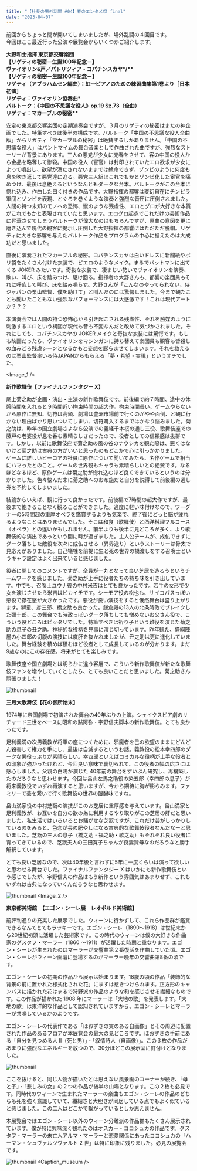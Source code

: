 ```yaml
---
title: "【社長の場外乱闘 #04】春のエンタメ祭 final"
date: "2023-04-07"
---
```


前回からちょっと間が開いてしまいましたが、場外乱闘の４回目です。<br />
今回はここ最近行った公演や展覧会からいくつかご紹介します。<br />

**大野和士指揮 東京都交響楽団**<br />
**【リゲティの秘密－生誕100年記念－】**<br />
**ヴァイオリン&声／パトリツィア・コパチンスカヤ\*/\*\***<br />
**【リゲティの秘密－生誕100年記念－】**<br />
**リゲティ（アブラハムセン編曲）：虹～ピアノのための練習曲集第1巻より［日本初演］** <br />
**リゲティ：ヴァイオリン協奏曲\***<br />
**バルトーク：《中国の不思議な役人》op.19 Sz.73（全曲）**<br />
**リゲティ：マカーブルの秘密\*\*<br />**

安定の東京都交響楽団の定期演奏会ですが、３月のリゲティの秘密はまたの神企画でした。特筆すべきは後半の構成です。バルトーク「中国の不思議な役人全曲版」からリガティ「マカーブルの秘密」は絶賛するしかありません。「中国の不思議な役人」はパントマイムの舞台音楽として作曲された曲ですが、強烈なストーリーが背景にあります。三人の悪党が少女に売春をさせて、客の中国の役人から金品を略奪して惨殺。中国の役人（宦官）は封印されていたエロ欲求が少女によって噴出し、欲望が満たされないままでは絶命できず、ゾンビのように何度も息を吹き返して悪党達に迫る。悪党三人組はこれでもかとゾンビ化した宦官を痛めつけ、最後は息絶えるというなんともダークな台本。バルトークがこの台本に惚れ込み、作曲した曰く付きの作品です。大野指揮の都響は変幻自在にチンピラ軍団とゾンビを表現、とぐろを巻くような演奏と強烈な音圧に圧倒されました。人間の持つ未知のモノへの恐怖、獣のような残虐性、エロとグロが大好きな本質がこれでもかと表現されていたと思います。エログロ起点でこれだけの芸術作品に昇華させてしまうバルトークが偉大なのはもちろんですが、原曲の意図を更に磨き込んで現代の観客に提示し圧倒した大野指揮の都響にはただただ脱帽。リゲティに大きな影響を与えたバルトーク作品をプログラムの中心に据えたのは大成功だと思いました。

直後に演奏されたマカーブルの秘密。コパチンスカヤは白いドレスに新聞紙やポリ袋をたくさん付けた衣装で、ピエロのようなメイク。まるでバットマンに出てくる JOKER みたいです。奇抜な衣装で、凄まじい勢いでヴァイオリンを演奏、歌い、叫び、床を踏みつけ、駆け回る。指揮者の大野さんも、都響の楽団員もそれに呼応して叫び、床を踏み鳴らす。大野さんが「こんなのやってられない、侍ジャパンの栗山監督、僕を助けて」と叫んだのには驚愕しました。今まで観たことも聞いたこともない強烈なパフォーマンスには大感激です！これは現代アートか？？？

本演奏会では人間の持つ恐怖心から引き起こされる残虐性、それを触媒のように刺激するエロという構図が現代も昔も不変なんだと改めて気づかされました。それにしても、コパチンスカヤの JOKER メイクと奇抜な衣装には驚愕です。もしも映画だったら、ヴァイオリンをマシンガンに持ち替えて楽団員も観客も皆殺しの血みどろ残虐シーンとなるかもと妄想を膨らませてしまいます。それを救えるのは栗山監督率いる侍JAPANからもらえる「夢・希望・実現」というオチでした。

<Image_1 />

**新作歌舞伎【ファイナルファンタジー X】**

尾上菊之助が企画・演出・主演の新作歌舞伎です。前後編で約７時間、途中の休憩時間を入れると９時間近い拘束時間の超大作。拘束時間長い、ゲームやらないから原作に無知、切符は高額、劇場は豊洲市場前で行くのがやや面倒、と観に行かない理由ばかり思いついてしまい、切符購入するまではかなり悩みました。菊之助は、昨年の国立劇場さよなら公演での義経千本桜の通し三役、歌舞伎座での藤戸の老婆役が息を呑む素晴らしさだったので、役者としての信頼感は抜群です。しかし、以前に歌舞伎座で菊之助の風の谷のナウシカを観た際は、悪くはないけど菊之助は古典の方がいいと思ったのもどこかで心に引っかかりました。
ゲームに詳しいビーコアの社員に原作について聞いてみたら、名作ゲームで相当にハマったとのこと。ゲームの世界観もキャラも素晴らしいとの絶賛です。なるほどなるほど、原作ゲームは菊之助が惚れ込むほど良くできているというのは分かりました。色々悩んだ末に菊之助へのお布施だと自分を説得して前後編の通し券を予約してしまいました。

結論からいえば、観に行って良かったです。前後編で7時間の超大作ですが、最後まで飽きることなく観ることができました。適度に軽い味付けなので、ワーグナーの5時間超の重厚オペラを鑑賞するよりも気楽で、終了後にどっと脳が疲れるようなことはありませんでした。そこは和食（歌舞伎）と西洋料理フルコース（オペラ）との違いかもしれません。前半よりも後半に見どころが多く、より歌舞伎的な演出であっという間に時が過ぎました。主人公チームが、成仏できずにダーク落ちした敵役を次々に成仏させる（異界送り）というストーリーは骨太で見応えがありました。自己犠牲を前提に生と死の世界の橋渡しをする召喚士というキャラ設定はよく出来ていると感じました。

役者に関してのコメントですが、全員が一丸となって良い芝居を造ろうというチームワークを感じました。菊之助が上手に役者たちの持ち味を引き出しています。中でも、召喚士ユウナ役の中村米吉はとても良かったです。若手の女形で少女を演じさせたら米吉はピカイチです。シーモア役の松也も、サイコパスっぽい悪役で存在感が大きかったです。悪役が良い演技をすると俄然舞台は盛り上がります。獅童、彦三郎、橋之助も良かった。鎌倉殿の13人の北条時政でブレイクした彌十郎、この舞台でも時政っぽいダーク落ちしても憎めないお父さん役で、こういう役どころはピッタリでした。特筆すべきは祈り子という難役を演じた菊之助の息子の丑之助。神秘的な役柄を見事に演じ切っています。昨年観た、盛綱陣屋の小四郎の切腹の演技には度肝を抜かれましたが、丑之助は更に進化していました。舞台経験を積めば積むほど役者として成長しているのが分かります。まだ9歳なのにこの存在感。将来がとても楽しみです。

歌舞伎座や国立劇場とは明らかに違う客層で、こういう新作歌舞伎が新たな歌舞伎ファンを増やしていくとしたら、とても良いことだと思いました。菊之助さん頑張りました！

![thumbnail](../images/Blog/2023-0407/finalfantasyX.png)

**三月大歌舞伎【花の御所始末】**

1974年に帝国劇場で初演された舞台の40年ぶりの上演。シェイクスピア劇のリチャード三世をベースに昭和の黙阿弥・宇野信夫脚本の新作歌舞伎。とても良かったです。<br />

足利義満の次男義教が将軍の座につくために、邪魔者を己の欲望のままにどんどん殺害して権力を手にし、最後は自滅するというお話。義教役の松本幸四郎のダークな悪役っぷりが素晴らしい。幸四郎といえばコミカルな役柄が上手な役者との印象が強かったけれど、今回良い意味で裏切られて、この役者の幅の広さには感心しました。父親の白鴎が演じた 40年前の舞台をずいぶん研究し、再構築したのだろうなと思わせます。今回は畠山左馬之助役の染五郎（幸四郎の息子）が将来義教役でいずれ再演すると思いますが、今から期待に胸が膨らみます。ファミリーで芸を繋いで行く歌舞伎の世界の醍醐味ですね。

畠山満家役の中村芝翫の演技がこのお芝居に重厚感を与えています。畠山満家と足利義教が、お互いを自分の欲の為に利用するやり取りがこの芝居の肝だと思いました。私生活ではいろいろとお騒がせな芝翫ですが、これだけ芸がしっかりしているのをみると、色恋が芸の肥やしになる古典的な歌舞伎役者なんだなーと思いました。芝翫の三人の息子（橋之助・福之助・歌之助）もそれぞれ良い役者に育ってきているので、芝翫夫人の三田寛子ちゃんが良妻賢母なのだろうなと勝手解釈しています。

とても良い芝居なので、次は40年後と言わずに5年に一度くらいは演って欲しいと思わせる舞台でした。ファイナルファンタジー X はいかにも新作歌舞伎という感じでしたが、宇野信夫の作品はもう新作という雰囲気はあまりせず、これもいずれは古典になっていくんだろうなと思わせます。

![thumbnail](../images/Blog/2023-0407/kabuki.png)
<Image_2 />

**東京都美術館　【エゴン・シーレ展　レオポルド美術館】**

前評判通りの充実した展示でした。ウィーンに行かずして、これら作品群が鑑賞できるなんてとてもラッキーです。エゴン・シーレ（1890〜1918）は世紀末から20世紀初頭に活躍した芸術家です。この時代のウィーンは僕の大好きな作曲家のグスタフ・マーラー（1860 〜1911）が活躍した時期と重なります。エゴン・シーレが生まれたのはマーラーが交響曲第２番復活を作曲していた頃。エゴン・シーレがウィーン画壇に登場するのがマーラー晩年の交響曲第8番の頃です。

エゴン・シーレの初期の作品から展示は始まります。18歳の頃の作品「装飾的な背景の前に置かれた様式化された花」にまずは惹きつけられます。正方形のキャンバスに描かれた花はまるで狩野派の作品のような和を感じさせる繊細なものです。この作品が描かれた 1908 年にマーラーは「大地の歌」を発表します。「大地の歌」は東洋的な作品として認知されていますから、エゴン・シーレとマーラーが共鳴しているかのようです。

エゴン・シーレの代表作である「ほおずきの実のある自画像」とその周辺に配置された作品のあるフロアが本展覧会の最大の見どころです。ほおずきの手前にある「自分を見つめる人 II（死と男）」・「叙情詩人（自画像）」。この３枚の作品があまりに強烈なエネルギーを放つので、30分ほどこの展示室に釘付けとなりました。

![thumbnail](../images/Blog/2023-0407/egonschiele_1.png)

ここを抜けると、同じ人物が描いたとは思えない風景画のコーナーが続き、「母と子」・「悲しみの女」の２つの作品が後半の山場となります。この２枚も必見です。同時代のウィーンで生まれたマーラーの楽曲もエゴン・シーレの作品のどちらも死を強く意識していて、繊細さと大胆さが同居している点でもよく似ていると感じました。この二人はどこかで繋がっているとしか思えません。

本展覧会ではエゴン・シーレ以外のウィーン分離派の作品群もたくさん展示されています。僕が特に興味深く観れたのはオスカー・ココシュカの作品です。グスタフ・マーラーの未亡人アルマ・マーラーと恋愛関係にあったココシュカの「ハーマン・シュヴァルツヴァルト 2 世」は特に印象に残りました。必見の展覧会です。

![thumbnail](../images/Blog/2023-0407/egonschiele_3.png)
<Caption_museum />
